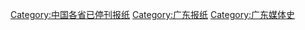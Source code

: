 [[Category:中国各省已停刊报纸|Category:中国各省已停刊报纸]]
[[Category:广东报纸|Category:广东报纸]]
[[Category:广东媒体史|Category:广东媒体史]]
